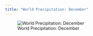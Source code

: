 ```yaml
---
title: "World Precipitation: December"
---
```


![World Precipitation: December](images/prec_12.png)